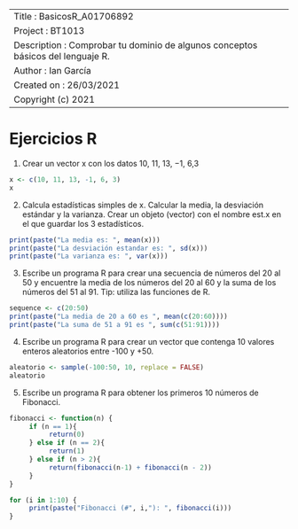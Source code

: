 --------------------
Title         : BasicosR_A01706892
Project       : BT1013
Description   : Comprobar tu dominio de algunos conceptos básicos del lenguaje R.
Author        : Ian García
Created on    : 26/03/2021
Copyright (c) 2021
--------------------

# Ejercicios R

1. Crear un vector x con los datos 10, 11, 13, −1, 6,3

```r
x <- c(10, 11, 13, -1, 6, 3)
x
```
2. Calcula estadísticas simples de x. Calcular la media, la desviación estándar y la varianza. Crear un objeto (vector) con el nombre est.x en el que guardar los 3 estadísticos.
```r
print(paste("La media es: ", mean(x)))
print(paste("La desviación estandar es: ", sd(x)))
print(paste("La varianza es: ", var(x)))
```
3. Escribe un programa R para crear una secuencia de números del 20 al 50 y encuentre la media de los números del 20 al 60 y la suma de los números del 51 al 91. Tip: utiliza las funciones de R.
```r
sequence <- c(20:50)
print(paste("La media de 20 a 60 es ", mean(c(20:60))))
print(paste("La suma de 51 a 91 es ", sum(c(51:91))))
```
4. Escribe un programa R para crear un vector que contenga 10 valores enteros aleatorios entre -100 y +50.
```r
aleatorio <- sample(-100:50, 10, replace = FALSE)
aleatorio
```
5. Escribe un programa R para obtener los primeros 10 números de Fibonacci.
```r
fibonacci <- function(n) {
     if (n == 1){
          return(0)
     } else if (n == 2){
          return(1)
     } else if (n > 2){
          return(fibonacci(n-1) + fibonacci(n - 2))
     }
}

for (i in 1:10) {
     print(paste("Fibonacci (#", i,"): ", fibonacci(i)))
}
```


